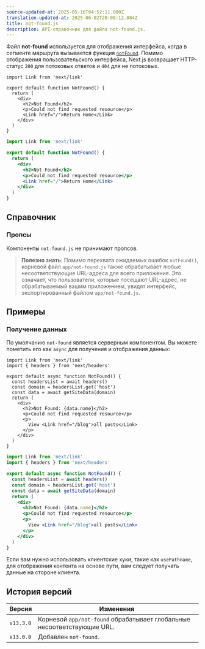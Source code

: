```yaml
---
source-updated-at: 2025-05-16T04:52:11.000Z
translation-updated-at: 2025-06-02T20:08:12.084Z
title: not-found.js
description: API-справочник для файла not-found.js.
---
```


Файл **not-found** используется для отображения интерфейса, когда в сегменте маршрута вызывается функция [`notFound`](/docs/app/api-reference/functions/not-found). Помимо отображения пользовательского интерфейса, Next.js возвращает HTTP-статус `200` для потоковых ответов и `404` для не потоковых.

```tsx filename="app/not-found.tsx" switcher
import Link from 'next/link'

export default function NotFound() {
  return (
    <div>
      <h2>Not Found</h2>
      <p>Could not find requested resource</p>
      <Link href="/">Return Home</Link>
    </div>
  )
}
```

```jsx filename="app/blog/not-found.js" switcher
import Link from 'next/link'

export default function NotFound() {
  return (
    <div>
      <h2>Not Found</h2>
      <p>Could not find requested resource</p>
      <Link href="/">Return Home</Link>
    </div>
  )
}
```

## Справочник

### Пропсы

Компоненты `not-found.js` не принимают пропсов.

> **Полезно знать**: Помимо перехвата ожидаемых ошибок `notFound()`, корневой файл `app/not-found.js` также обрабатывает любые несоответствующие URL-адреса для всего приложения. Это означает, что пользователи, которые посещают URL-адрес, не обрабатываемый вашим приложением, увидят интерфейс, экспортированный файлом `app/not-found.js`.

## Примеры

### Получение данных

По умолчанию `not-found` является серверным компонентом. Вы можете пометить его как `async` для получения и отображения данных:

```tsx filename="app/not-found.tsx" switcher
import Link from 'next/link'
import { headers } from 'next/headers'

export default async function NotFound() {
  const headersList = await headers()
  const domain = headersList.get('host')
  const data = await getSiteData(domain)
  return (
    <div>
      <h2>Not Found: {data.name}</h2>
      <p>Could not find requested resource</p>
      <p>
        View <Link href="/blog">all posts</Link>
      </p>
    </div>
  )
}
```

```jsx filename="app/not-found.jsx" switcher
import Link from 'next/link'
import { headers } from 'next/headers'

export default async function NotFound() {
  const headersList = await headers()
  const domain = headersList.get('host')
  const data = await getSiteData(domain)
  return (
    <div>
      <h2>Not Found: {data.name}</h2>
      <p>Could not find requested resource</p>
      <p>
        View <Link href="/blog">all posts</Link>
      </p>
    </div>
  )
}
```

Если вам нужно использовать клиентские хуки, такие как `usePathname`, для отображения контента на основе пути, вам следует получать данные на стороне клиента.

## История версий

| Версия    | Изменения                                             |
| --------- | ----------------------------------------------------- |
| `v13.3.0` | Корневой `app/not-found` обрабатывает глобальные несоответствующие URL. |
| `v13.0.0` | Добавлен `not-found`.                                 |
